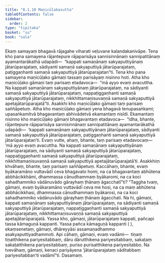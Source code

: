 ```yaml
---
title: "8.1.10 Maṇicūḷakasutta"
tableOfContents: false
sidebar:
  order: 2
type: "tipitaka"
basket: "su"
book: "sala"
---
```



<DynamicBreadcrumb />

<Division number="362" book="sala">

<Paragraph number="1599" book="sala">
Ekaṃ samayaṃ bhagavā rājagahe viharati veḷuvane kalandakanivāpe. Tena kho pana samayena rājantepure rājaparisāya sannisinnānaṃ sannipatitānaṃ ayamantarākathā udapādi—  “kappati samaṇānaṃ sakyaputtiyānaṃ jātarūparajataṃ, sādiyanti samaṇā sakyaputtiyā jātarūparajataṃ, paṭiggaṇhanti samaṇā sakyaputtiyā jātarūparajatan”ti.
</Paragraph>

<Paragraph number="1600" book="sala">
Tena kho pana samayena maṇicūḷako gāmaṇi tassaṃ parisāyaṃ nisinno hoti. Atha kho maṇicūḷako gāmaṇi taṃ parisaṃ etadavoca—  “mā ayyo evaṃ avacuttha. Na kappati samaṇānaṃ sakyaputtiyānaṃ jātarūparajataṃ, na sādiyanti samaṇā sakyaputtiyā jātarūparajataṃ, nappaṭiggaṇhanti samaṇā sakyaputtiyā jātarūparajataṃ, nikkhittamaṇisuvaṇṇā samaṇā sakyaputtiyā apetajātarūparajatā”ti. Asakkhi kho maṇicūḷako gāmaṇi taṃ parisaṃ saññāpetuṃ. Atha kho maṇicūḷako gāmaṇi yena bhagavā tenupasaṅkami; upasaṅkamitvā bhagavantaṃ abhivādetvā ekamantaṃ nisīdi. Ekamantaṃ nisinno kho maṇicūḷako gāmaṇi bhagavantaṃ etadavoca—  “idha, bhante, rājantepure rājaparisāya sannisinnānaṃ sannipatitānaṃ ayamantarākathā udapādi—  ‘kappati samaṇānaṃ sakyaputtiyānaṃ jātarūparajataṃ, sādiyanti samaṇā sakyaputtiyā jātarūparajataṃ, paṭiggaṇhanti samaṇā sakyaputtiyā jātarūparajatan’ti. Evaṃ vutte, ahaṃ, bhante, taṃ parisaṃ etadavocaṃ—  ‘mā ayyo evaṃ avacuttha. Na kappati samaṇānaṃ sakyaputtiyānaṃ jātarūparajataṃ, na sādiyanti samaṇā sakyaputtiyā jātarūparajataṃ, nappaṭiggaṇhanti samaṇā sakyaputtiyā jātarūparajataṃ, nikkhittamaṇisuvaṇṇā samaṇā sakyaputtiyā apetajātarūparajatā’ti. Asakkhiṃ khvāhaṃ, bhante, taṃ parisaṃ saññāpetuṃ. Kaccāhaṃ, bhante, evaṃ byākaramāno vuttavādī ceva bhagavato homi, na ca bhagavantaṃ abhūtena abbhācikkhāmi, dhammassa cānudhammaṃ byākaromi, na ca koci sahadhammiko vādānuvādo gārayhaṃ ṭhānaṃ āgacchatī”ti?
</Paragraph>

<Paragraph number="1601" book="sala">
“Taggha tvaṃ, gāmaṇi, evaṃ byākaramāno vuttavādī ceva me hosi, na ca maṃ abhūtena abbhācikkhasi, dhammassa cānudhammaṃ byākarosi, na ca koci sahadhammiko vādānuvādo gārayhaṃ ṭhānaṃ āgacchati. Na hi, gāmaṇi, kappati samaṇānaṃ sakyaputtiyānaṃ jātarūparajataṃ, na sādiyanti samaṇā sakyaputtiyā jātarūparajataṃ, nappaṭiggaṇhanti samaṇā sakyaputtiyā jātarūparajataṃ, nikkhittamaṇisuvaṇṇā samaṇā sakyaputtiyā apetajātarūparajatā. Yassa kho, gāmaṇi, jātarūparajataṃ kappati, pañcapi tassa kāmaguṇā kappanti. Yassa pañca kāmaguṇā kappanti ( ), ekaṃsenetaṃ, gāmaṇi, dhāreyyāsi assamaṇadhammo asakyaputtiyadhammoti. Api cāhaṃ, gāmaṇi, evaṃ vadāmi—  tiṇaṃ tiṇatthikena pariyesitabbaṃ, dāru dārutthikena pariyesitabbaṃ, sakaṭaṃ sakaṭatthikena pariyesitabbaṃ, puriso purisatthikena pariyesitabbo. Na tvevāhaṃ, gāmaṇi, kenaci pariyāyena ‘jātarūparajataṃ sāditabbaṃ pariyesitabban’ti vadāmī”ti.

</Paragraph>
</Division>

<Paragraph number="1602" type="center" book="sala">
Dasamaṃ.
</Paragraph>